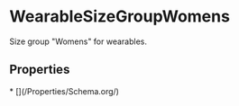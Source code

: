   
# WearableSizeGroupWomens

Size group "Womens" for wearables.

## Properties

<Grid>
* [](/Properties/Schema.org/)
</Grid>

